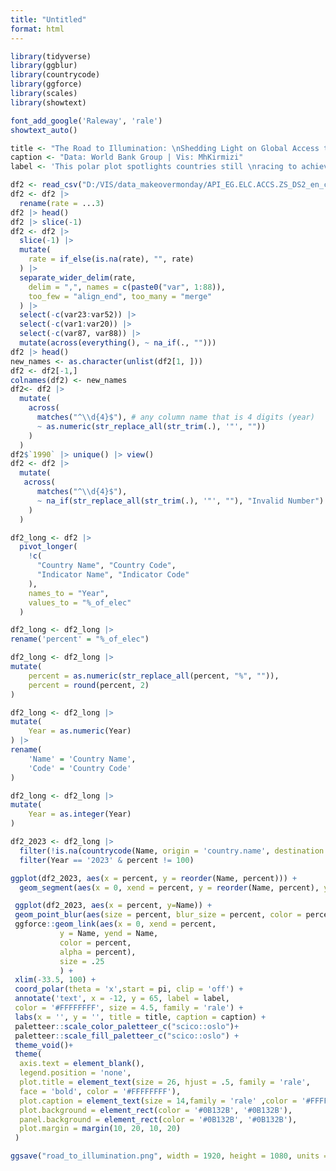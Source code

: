 ```yaml
---
title: "Untitled"
format: html
---
```


```r
library(tidyverse)
library(ggblur)
library(countrycode)
library(ggforce)
library(scales)
library(showtext)
```

```r
font_add_google('Raleway', 'rale')
showtext_auto()
```

```r
title <- "The Road to Illumination: \nShedding Light on Global Access to Electricity"
caption <- "Data: World Bank Group | Vis: MhKirmizi"
label <- 'This polar plot spotlights countries still \nracing to achieve full electrification. \nBrighter segments reveal where a larger \nshare of the population already has access, \nwhile dimmer ones mark the places \nwhere the lights have yet to reach everyone.'
```

```r
df2 <- read_csv("D:/VIS/data_makeovermonday/API_EG.ELC.ACCS.ZS_DS2_en_csv_v2_38353/API_EG.ELC.ACCS.ZS_DS2_en_csv_v2_38353.csv")
df2 <- df2 |>
  rename(rate = ...3)
df2 |> head()
df2 |> slice(-1)
df2 <- df2 |>
  slice(-1) |>
  mutate(
    rate = if_else(is.na(rate), "", rate)
  ) |>
  separate_wider_delim(rate,
    delim = ",", names = c(paste0("var", 1:88)),
    too_few = "align_end", too_many = "merge"
  ) |>
  select(-c(var23:var52)) |>
  select(-c(var1:var20)) |>
  select(-c(var87, var88)) |>
  mutate(across(everything(), ~ na_if(., "")))
df2 |> head()
new_names <- as.character(unlist(df2[1, ]))
df2 <- df2[-1,]
colnames(df2) <- new_names
df2<- df2 |>
  mutate(
    across(
      matches("^\\d{4}$"), # any column name that is 4 digits (year)
      ~ as.numeric(str_replace_all(str_trim(.), '"', ""))
    )
  )
df2$`1990` |> unique() |> view()
df2 <- df2 |>
  mutate(
   across(
      matches("^\\d{4}$"),
      ~ na_if(str_replace_all(str_trim(.), '"', ""), "Invalid Number")
    )
  ) 

df2_long <- df2 |>
  pivot_longer(
    !c(
      "Country Name", "Country Code",
      "Indicator Name", "Indicator Code"
    ),
    names_to = "Year",
    values_to = "%_of_elec"
  )
```

```r
df2_long <- df2_long |> 
rename('percent' = "%_of_elec")
```

```r
df2_long <- df2_long |> 
mutate(
    percent = as.numeric(str_replace_all(percent, "%", "")), 
    percent = round(percent, 2)
)
```

```r
df2_long <- df2_long |> 
mutate(
    Year = as.numeric(Year)
) |> 
rename(
    'Name' = 'Country Name', 
    'Code' = 'Country Code'
)

```

```r
df2_long <- df2_long |> 
mutate(
    Year = as.integer(Year)
)
```

```r
df2_2023 <- df2_long |> 
  filter(!is.na(countrycode(Name, origin = 'country.name', destination = 'iso3c'))) |> 
  filter(Year == '2023' & percent != 100)

```

```r
ggplot(df2_2023, aes(x = percent, y = reorder(Name, percent))) +
  geom_segment(aes(x = 0, xend = percent, y = reorder(Name, percent), yend = reorder(Name, percent)), size = 0.5)
```

```r
 ggplot(df2_2023, aes(x = percent, y=Name)) +
 geom_point_blur(aes(size = percent, blur_size = percent, color = percent)) +
 ggforce::geom_link(aes(x = 0, xend = percent, 
           y = Name, yend = Name, 
           color = percent,
           alpha = percent), 
           size = .25
           ) +
 xlim(-33.5, 100) +
 coord_polar(theta = 'x',start = pi, clip = 'off') +
 annotate('text', x = -12, y = 65, label = label, 
 color = '#FFFFFFFF', size = 4.5, family = 'rale') +
 labs(x = '', y = '', title = title, caption = caption) +
 paletteer::scale_color_paletteer_c("scico::oslo")+
 paletteer::scale_fill_paletteer_c("scico::oslo") +
 theme_void()+
 theme(
  axis.text = element_blank(), 
  legend.position = 'none',
  plot.title = element_text(size = 26, hjust = .5, family = 'rale',
  face = 'bold', color = '#FFFFFFFF'),
  plot.caption = element_text(size = 14,family = 'rale' ,color = '#FFFFFFFF'),
  plot.background = element_rect(color = '#0B132B', '#0B132B'),
  panel.background = element_rect(color = '#0B132B', '#0B132B'), 
  plot.margin = margin(10, 20, 10, 20)
 )
```

```r
ggsave("road_to_illumination.png", width = 1920, height = 1080, units = "px", dpi = 132)
```